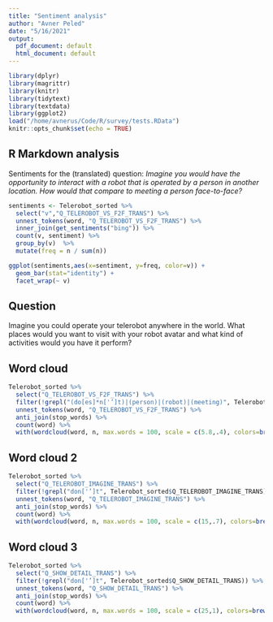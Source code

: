 ```yaml
---
title: "Sentiment analysis"
author: "Avner Peled"
date: "5/16/2021"
output:
  pdf_document: default
  html_document: default
---
```


```r
library(dplyr)
library(magrittr)
library(knitr)
library(tidytext)
library(textdata)
library(ggplot2)
load("/home/avnerus/Code/R/survey/tests.RData")
knitr::opts_chunk$set(echo = TRUE)
```

## R Markdown analysis

Sentiments for the (translated) question:
_Imagine you would have the opportunity to interact with a robot that is operated by a person in another location. 
How would that compare to meeting a person face-to-face?_

```r
sentiments <- Telerobot_sorted %>% 
  select("v","Q_TELEROBOT_VS_F2F_TRANS") %>%
  unnest_tokens(word, "Q_TELEROBOT_VS_F2F_TRANS") %>%
  inner_join(get_sentiments("bing")) %>%
  count(v, sentiment) %>%
  group_by(v)  %>%
  mutate(freq = n / sum(n))

ggplot(sentiments,aes(x=sentiment, y=freq, color=v)) + 
  geom_bar(stat="identity") + 
  facet_wrap(~ v) 

```
  
## Question
Imagine you could operate your telerobot anywhere in the world.
What places would you want to visit with your robot avatar and what kind of activities would you have it perform?

## Word cloud
```r
Telerobot_sorted %>% 
  select("Q_TELEROBOT_VS_F2F_TRANS") %>%
  filter(!grepl("(do[es]*n['’]t)|(person)|(robot)|(meeting)", Telerobot_sorted$Q_TELEROBOT_VS_F2F_TRANS)) %>%
  unnest_tokens(word, "Q_TELEROBOT_VS_F2F_TRANS") %>%
  anti_join(stop_words) %>%
  count(word) %>%
  with(wordcloud(word, n, max.words = 100, scale = c(5.8,.4), colors=brewer.pal(8, "Dark2")))
```
## Word cloud 2
```r
Telerobot_sorted %>% 
  select("Q_TELEROBOT_IMAGINE_TRANS") %>%
  filter(!grepl("don['’]t", Telerobot_sorted$Q_TELEROBOT_IMAGINE_TRANS)) %>%
  unnest_tokens(word, "Q_TELEROBOT_IMAGINE_TRANS") %>%
  anti_join(stop_words) %>%
  count(word) %>%
  with(wordcloud(word, n, max.words = 100, scale = c(15,.7), colors=brewer.pal(8, "Dark2")))
```

## Word cloud 3
```r
Telerobot_sorted %>% 
  select("Q_SHOW_DETAIL_TRANS") %>%
  filter(!grepl("don['’]t", Telerobot_sorted$Q_SHOW_DETAIL_TRANS)) %>%
  unnest_tokens(word, "Q_SHOW_DETAIL_TRANS") %>%
  anti_join(stop_words) %>%
  count(word) %>%
  with(wordcloud(word, n, max.words = 100, scale = c(25,1), colors=brewer.pal(8, "Dark2")))
```